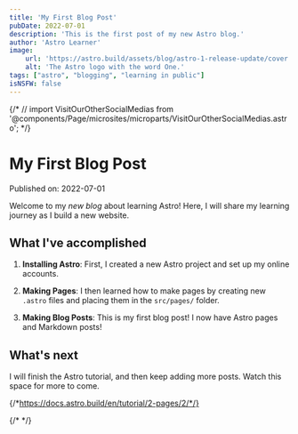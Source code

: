 ```yaml
---
title: 'My First Blog Post'
pubDate: 2022-07-01
description: 'This is the first post of my new Astro blog.'
author: 'Astro Learner'
image:
    url: 'https://astro.build/assets/blog/astro-1-release-update/cover.jpeg'
    alt: 'The Astro logo with the word One.'
tags: ["astro", "blogging", "learning in public"]
isNSFW: false
---
```

{/* // import VisitOurOtherSocialMedias from '@components/Page/microsites/microparts/VisitOurOtherSocialMedias.astro'; */}

# My First Blog Post

Published on: 2022-07-01

Welcome to my _new blog_ about learning Astro! Here, I will share my learning journey as I build a new website.

## What I've accomplished

1. **Installing Astro**: First, I created a new Astro project and set up my online accounts.

2. **Making Pages**: I then learned how to make pages by creating new `.astro` files and placing them in the `src/pages/` folder.

3. **Making Blog Posts**: This is my first blog post! I now have Astro pages and Markdown posts!

## What's next

I will finish the Astro tutorial, and then keep adding more posts. Watch this space for more to come.

{/*https://docs.astro.build/en/tutorial/2-pages/2/*/}

{/* <VisitOurOtherSocialMedias/> */}
